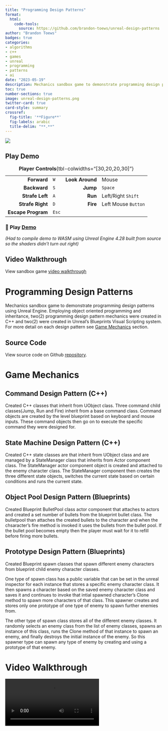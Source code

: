 ```yaml
---
title: "Programming Design Patterns"
format:
  html:
    code-tools:
      source: https://github.com/brandon-toews/unreal-design-patterns
author: "Brandon Toews"
badges: true
categories:
- algorithms
- c++
- games
- unreal
- programming
- patterns
- ai
date: "2023-05-19"
description: Mechanics sandbox game to demonstrate programming design patterns using Unreal Engine. Implemented command, state machine, object pool & prototype design patterns using C++ and Unreal's Blueprints Visual Scripting system. 
toc: true
number-sections: true
image: unreal-design-patterns.png
twitter-card: true
card-style: summary
crossref:
  fig-title: '**Figure**'
  fig-labels: arabic
  title-delim: "**.**"
---
```


![](unreal-design-patterns.png)

::: {.callout-tip collapse="true"}
## Play Demo

|                    |       |                 |                     |
|-------------------:|-------|----------------:|---------------------|
|        **Forward** | `W`   | **Look Around** | Mouse               |
|       **Backward** | `S`   |        **Jump** | `Space`             |
|    **Strafe Left** | `A`   |         **Run** | Left/Right `Shift`  |
|   **Strafe Right** | `D`   |        **Fire** | Left Mouse `Button` |
| **Escape Program** | `Esc` |                 |                     |

: **Player Controls**{tbl-colwidths="\[30,20,20,30\]"}

### 🚀 Play [Demo](https://brandon-toews.github.io/prog-design-patterns.app/) {.unnumbered}

*(Had to compile demo to WASM using Unreal Engine 4.28 built from source so the shaders didn't turn out right)*
:::

::: callout-tip
## Video Walkthrough

View sandbox game [video walkthrough](#game-mech-walkthrough)
:::

# Programming Design Patterns

Mechanics sandbox game to demonstrate programming design patterns using Unreal Engine. Employing object oriented programming and inheritance, two(2) programming design pattern mechanics were created in C++ and two(2) were created in Unreal's Blueprints Visual Scripting system. For more detail on each design pattern see [Game Mechanics](#game-mechanics) section.

::: callout-note
## Source Code

View source code on Github [repository](https://github.com/brandon-toews/unreal-design-patterns).
:::

# Game Mechanics {#game-mechanics}

## Command Design Pattern (C++)

Created C++ classes that inherit from UObject class. Three command child classes(Jump, Run and Fire) inherit from a base command class. Command objects are created by the level blueprint based on keyboard and mouse inputs. These command objects then go on to execute the specific command they were designed for.

## State Machine Design Pattern (C++)

Created C++ state classes are that inherit from UObject class and are managed by a StateManager class that inherits from Actor component class. The StateManager actor component object is created and attached to the enemy character class. The StateManager component then creates the three different state objects, switches the current state based on certain conditions and runs the current state.

## Object Pool Design Pattern (Blueprints)

Created Blueprint BulletPool class actor component that attaches to actors and created a set number of bullets from the blueprint bullet class. The bulletpool than attaches the created bullets to the character and when the chsaracter's fire method is invoked it uses the bullets from the bullet pool. If the bullet pool becomes empty then the player must wait for it to refill before firing more bullets.

## Prototype Design Pattern (Blueprints)

Created Blueprint spawn classes that spawn different enemy characters from blueprint child enemy character classes.

One type of spawn class has a public variable that can be set in the unreal inspector for each instance that stores a specific enemy character class. It then spawns a character based on the saved enemy character class and saves it and continues to invoke that intial spawned character's Clone method to spawn more characters of that class. This spawner creates and stores only one prototype of one type of enemy to spawn further enemies from.

The other type of spawn class stores all of the different enemy classes. It randomly selects an enemy class from the list of enemy classes, spawns an instance of this class, runs the Clone method of that instance to spawn an enemy, and finally destroys the initial instance of the enemy. So this spawner type can spawn any type of enemy by creating and using a prototype of that enemy.

# Video Walkthrough

![](UnrealWalkthrough.mp4){#game-mech-walkthrough}
